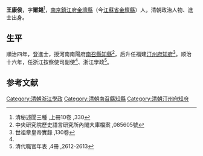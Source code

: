 {{Otheruses|other=名为王康侯的其他人物|王象晋}}

'''王康侯'''，字'''爾錫'''<ref>清秘述聞三種 ,上冊10卷 ,330</ref>，[[南京|南京]][[鎮江府|鎮江府]][[金壇縣|金壇縣]]（今[[江蘇省|江蘇省]][[金壇縣|金壇縣]]）人，清朝政治人物、進士出身。

== 生平 ==
順治四年，登進士，授河南南陽府[[南召縣|南召縣]][[知縣|知縣]]<ref>中央研究院歷史語言研究所內閣大庫檔案 ,085605號</ref>，后升任福建[[汀州府|汀州府]][[知府|知府]]<ref name="#1">世祖章皇帝實錄 ,130卷</ref>。顺治十六年，任浙江按察使司副使<ref name="#1"/>、浙江學政<ref>清代職官年表 ,4冊 ,2612-2613</ref>。

==参考文献==
{{reflist}}

{{順治四年丁亥科殿試金榜}}

{{Authority control}}

{{DEFAULTSORT:}}
[[Category:清朝浙江學政|Category:清朝浙江學政]]
[[Category:清朝南召縣知縣|Category:清朝南召縣知縣]]
[[Category:清朝汀州府知府|Category:清朝汀州府知府]]


{{清朝人物小作品}}